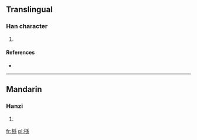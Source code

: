 ==Translingual==

===Han character===
{{Han char|rn=75|rad=木|as=10|sn=14|four=4299<sub>3</sub>|canj=木弓木火 (DNDF)}}

# {{defn|Han|sort=木10}}

====References====
* {{Han ref|kx=0545.190|dkj=15302|hdz=21271.070|uh=69C2|ud=27074|bh=E25F|bd=57951}}

----

==Mandarin==

===Hanzi===
{{cmn-hanzi|pin=[[hé]] ([[he2]]), [[sūn]] ([[sun1]])|wg=ho<sup>2</sup>, sun<sup>1</sup>}}

# {{defn|lang=cmn|sort=木10}}

[[fr:槂]]
[[pl:槂]]